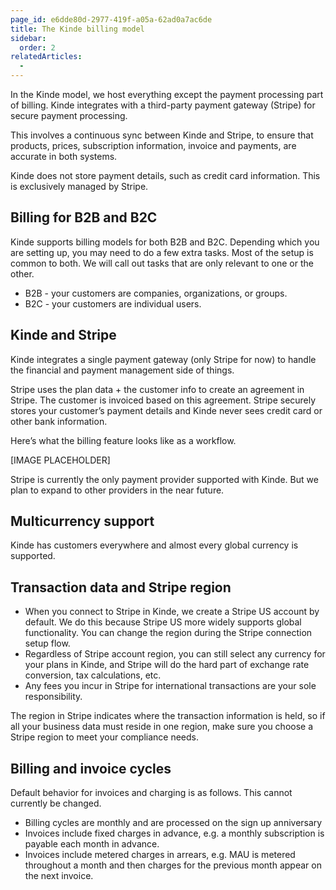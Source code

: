 ```yaml
---
page_id: e6dde80d-2977-419f-a05a-62ad0a7ac6de
title: The Kinde billing model
sidebar:
  order: 2
relatedArticles:
  - 
---
```


In the Kinde model, we host everything except the payment processing part of billing. Kinde integrates with a third-party payment gateway (Stripe) for secure payment processing. 

This involves a continuous sync between Kinde and Stripe, to ensure that products, prices, subscription information, invoice and payments, are accurate in both systems. 

Kinde does not store payment details, such as credit card information. This is exclusively managed by Stripe.

## Billing for B2B and B2C

Kinde supports billing models for both B2B and B2C. Depending which you are setting up, you may need to do a few extra tasks. Most of the setup is common to both. We will call out tasks that are only relevant to one or the other.

- B2B - your customers are companies, organizations, or groups.
- B2C - your customers are individual users.

## Kinde and Stripe

Kinde integrates a single payment gateway (only Stripe for now) to handle the financial and payment management side of things.

Stripe uses the plan data + the customer info to create an agreement in Stripe. The customer is invoiced based on this agreement. Stripe securely stores your customer’s payment details and Kinde never sees credit card or other bank information.

Here’s what the billing feature looks like as a workflow.

[IMAGE PLACEHOLDER]

Stripe is currently the only payment provider supported with Kinde. But we plan to expand to other providers in the near future.

## Multicurrency support

Kinde has customers everywhere and almost every global currency is supported. 

## Transaction data and Stripe region

- When you connect to Stripe in Kinde, we create a Stripe US account by default. We do this because Stripe US more widely supports global functionality. You can change the region during the Stripe connection setup flow. 
- Regardless of Stripe account region, you can still select any currency for your plans in Kinde, and Stripe will do the hard part of exchange rate conversion, tax calculations, etc.
- Any fees you incur in Stripe for international transactions are your sole responsibility.

<Aside type="warning" title="Financial compliance">

The region in Stripe indicates where the transaction information is held, so if all your business data must reside in one region, make sure you choose a Stripe region to meet your compliance needs.

</Aside>

## Billing and invoice cycles

Default behavior for invoices and charging is as follows. This cannot currently be changed.

- Billing cycles are monthly and are processed on the sign up anniversary
- Invoices include fixed charges in advance, e.g. a monthly subscription is payable each month in advance.
- Invoices include metered charges in arrears, e.g. MAU is metered throughout a month and then charges for the previous month appear on the next invoice.
